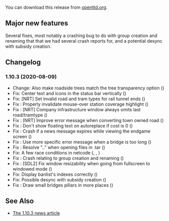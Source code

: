 {{en/-}}
{{en/Archive/OpenTTD/Navigation}}

{{en/Archive/OpenTTD/NaviPrevNext|prev=en/Archive/OpenTTD/OpenTTD 1.10.2|next=en/Archive/OpenTTD/OpenTTD 1.11.0|date=2020-08-09}}

You can download this release from [https://cdn.openttd.org/openttd-releases/1.10.3 openttd.org].

==Major new features==
Several fixes, most notably a crashing bug to do with group creation and renaming that that we had several crash reports for, and a potential desync with subsidy creation.

==Changelog==
=== 1.10.3 (2020-08-09) ===

* Change: Also make roadside trees match the tree transparency option ({{en/GHIssue|8245}})
* Fix: Center text and icons in the status bar vertically ({{en/GHIssue|8273}})
* Fix: [NRT] Set invalid road and tram types for rail tunnel ends ({{en/GHIssue|8269}})
* Fix {{en/GHIssue|7980}}: Properly invalidate mouse-over station coverage highlight ({{en/GHIssue|8263}})
* Fix {{en/GHIssue|8250}}: [NRT] Company infrastructure window always omits last road/tramtype ({{en/GHIssue|8251}})
* Fix {{en/GHIssue|8162}}: [NRT] Improve error message when converting town owned road ({{en/GHIssue|8247}})
* Fix {{en/GHIssue|8216}}: Don't show floating text on autoreplace if cost is 0 ({{en/GHIssue|8244}})
* Fix {{en/GHIssue|8129}}: Crash if a news message expires while viewing the endgame screen ({{en/GHIssue|8243}})
* Fix {{en/GHIssue|8221}}: Use more specific error message when a bridge is too long ({{en/GHIssue|8240}})
* Fix {{en/GHIssue|8230}}: Resolve ".." when opening files in .tar ({{en/GHIssue|8231}})
* Fix: A few race conditions in netcode ({{en/GHIssue|8227}}, {{en/GHIssue|8228}}, {{en/GHIssue|8229}})
* Fix {{en/GHIssue|7838}}: Crash relating to group creation and renaming ({{en/GHIssue|8223}})
* Fix {{en/GHIssue|8104}}: [SDL2] Fix window resizability when going from fullscreen to windowed mode ({{en/GHIssue|8211}})
* Fix: Display banlist's indexes correctly ({{en/GHIssue|8209}})
* Fix: Possible desync with subsidy creation ({{en/GHIssue|8159}})
* Fix {{en/GHIssue|8131}}: Draw small bridges pillars in more places ({{en/GHIssue|8149}})

==See Also==
* [https://www.openttd.org/news/2020/08/09/openttd-1-10-3.html The 1.10.3 news article]